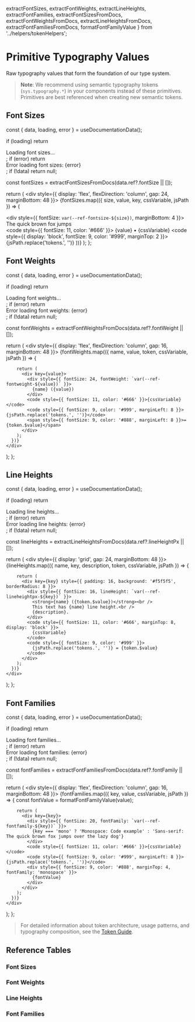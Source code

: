   extractFontSizes, 
  extractFontWeights, 
  extractLineHeights, 
  extractFontFamilies, 
  extractFontSizesFromDocs,
  extractFontWeightsFromDocs,
  extractLineHeightsFromDocs,
  extractFontFamiliesFromDocs,
  formatFontFamilyValue 
} from '../helpers/tokenHelpers';

<Meta title="Token Reference/Primitives/Typography" />

# Primitive Typography Values

Raw typography values that form the foundation of our type system.

> **Note**: We recommend using semantic typography tokens (`sys.typography.*`) in your components instead of these primitives. Primitives are best referenced when creating new semantic tokens.

## Font Sizes

  const { data, loading, error } = useDocumentationData();
  
  if (loading) return <div>Loading font sizes...</div>;
  if (error) return <div>Error loading font sizes: {error}</div>;
  if (!data) return null;
  
  const fontSizes = extractFontSizesFromDocs(data.ref?.fontSize || []);
  
  return (
    <div style={{ display: 'flex', flexDirection: 'column', gap: 24, marginBottom: 48 }}>
      {fontSizes.map(({ size, value, key, cssVariable, jsPath }) => (
        <div key={key}>
          <div style={{ fontSize: `var(--ref-fontsize-${size})`, marginBottom: 4 }}>
            The quick brown fox jumps
          </div>
          <code style={{ fontSize: 11, color: '#666' }}>
            {value} • {cssVariable}
          </code>
          <code style={{ display: 'block', fontSize: 9, color: '#999', marginTop: 2 }}>
            {jsPath.replace('tokens.', '')}
          </code>
        </div>
      ))}
    </div>
  );
};

<FontSizes />

## Font Weights

  const { data, loading, error } = useDocumentationData();
  
  if (loading) return <div>Loading font weights...</div>;
  if (error) return <div>Error loading font weights: {error}</div>;
  if (!data) return null;
  
  const fontWeights = extractFontWeightsFromDocs(data.ref?.fontWeight || []);
  
  return (
    <div style={{ display: 'flex', flexDirection: 'column', gap: 16, marginBottom: 48 }}>
      {fontWeights.map(({ name, value, token, cssVariable, jsPath }) => {
        
        return (
          <div key={value}>
            <div style={{ fontSize: 24, fontWeight: `var(--ref-fontweight-${value})` }}>
              {name} ({value})
            </div>
            <code style={{ fontSize: 11, color: '#666' }}>{cssVariable}</code>
            <code style={{ fontSize: 9, color: '#999', marginLeft: 8 }}>{jsPath.replace('tokens.', '')}</code>
            <span style={{ fontSize: 9, color: '#888', marginLeft: 8 }}>= {token.$value}</span>
          </div>
        );
      })}
    </div>
  );
};

<FontWeights />

## Line Heights

  const { data, loading, error } = useDocumentationData();
  
  if (loading) return <div>Loading line heights...</div>;
  if (error) return <div>Error loading line heights: {error}</div>;
  if (!data) return null;
  
  const lineHeights = extractLineHeightsFromDocs(data.ref?.lineHeightPx || []);
  
  return (
    <div style={{ display: 'grid', gap: 24, marginBottom: 48 }}>
      {lineHeights.map(({ name, key, description, token, cssVariable, jsPath }) => {
        
        return (
          <div key={key} style={{ padding: 16, background: '#f5f5f5', borderRadius: 8 }}>
            <div style={{ fontSize: 16, lineHeight: `var(--ref-lineheightpx-${key})` }}>
              <strong>{name} ({token.$value})</strong><br />
              This text has {name} line height.<br />
              {description}.
            </div>
            <code style={{ fontSize: 11, color: '#666', marginTop: 8, display: 'block' }}>
              {cssVariable}
            </code>
            <code style={{ fontSize: 9, color: '#999' }}>
              {jsPath.replace('tokens.', '')} = {token.$value}
            </code>
          </div>
        );
      })}
    </div>
  );
};

<LineHeights />

## Font Families

  const { data, loading, error } = useDocumentationData();
  
  if (loading) return <div>Loading font families...</div>;
  if (error) return <div>Error loading font families: {error}</div>;
  if (!data) return null;
  
  const fontFamilies = extractFontFamiliesFromDocs(data.ref?.fontFamily || []);
  
  return (
    <div style={{ display: 'flex', flexDirection: 'column', gap: 16, marginBottom: 48 }}>
      {fontFamilies.map(({ key, value, cssVariable, jsPath }) => {
        const fontValue = formatFontFamilyValue(value);
          
        return (
          <div key={key}>
            <div style={{ fontSize: 20, fontFamily: `var(--ref-fontfamily-${key})` }}>
              {key === 'mono' ? 'Monospace: Code example' : 'Sans-serif: The quick brown fox jumps over the lazy dog'}
            </div>
            <code style={{ fontSize: 11, color: '#666' }}>{cssVariable}</code>
            <code style={{ fontSize: 9, color: '#999', marginLeft: 8 }}>{jsPath.replace('tokens.', '')}</code>
            <div style={{ fontSize: 9, color: '#888', marginTop: 4, fontFamily: 'monospace' }}>
              {fontValue}
            </div>
          </div>
        );
      })}
    </div>
  );
};

<FontFamilies />

> For detailed information about token architecture, usage patterns, and typography composition, see the [Token Guide](/?path=/docs/getting-started-token-guide--docs).

## Reference Tables

### Font Sizes
<TokenReferenceTable tier="ref" category="fontSize" />

### Font Weights
<TokenReferenceTable tier="ref" category="fontWeight" />

### Line Heights
<TokenReferenceTable tier="ref" category="lineHeightPx" />

### Font Families
<TokenReferenceTable tier="ref" category="fontFamily" />